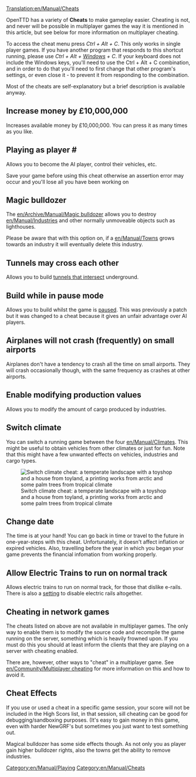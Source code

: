 [[Translation:en/Manual/Cheats]]
{{en/Manual/Navigation}}
<div style="margin-right:150px">{{en/Warning| By using cheats, you betray your fellow competitors. Keep in mind that such a disgrace will be remembered for eternity.}}</div>

<div style="margin-right:150px">{{en/Warning|This means that the use of cheats will be recorded in your saved game.}}</div>

OpenTTD has a variety of '''Cheats''' to make gameplay easier. Cheating is not, and never will be possible in multiplayer games the way it is mentioned in this article, but see below for more information on multiplayer cheating.

To access the cheat menu press ''Ctrl + Alt + C''. This only works in single player games. If you have another program that responds to this shortcut running, please use ''Ctrl + Alt + [http://en.wikipedia.org/wiki/windows_key Windows] + C''. If your keyboard does not include the Windows keys, you'll need to use the Ctrl + Alt + C combination, and in order to do that you'll need to first change that other program's settings, or even close it - to prevent it from responding to the combination.

Most of the cheats are self-explanatory but a brief description is available anyway.

==Increase money by £10,000,000==
Increases available money by £10,000,000. You can press it as many times as you like.

==Playing as player #==
Allows you to become the AI player, control their vehicles, etc.

Save your game before using this cheat otherwise an assertion error may occur and you'll lose all you have been working on

==Magic bulldozer==
The [[en/Archive/Manual/Magic bulldozer]] allows you to destroy [[en/Manual/Industries]] and other normally unmoveable objects such as lighthouses.

Please be aware that with this option on, if a [[en/Manual/Towns]] grows towards an industry it will eventually delete this industry.

==Tunnels may cross each other==
Allows you to build [[en/Archive/Manual/Crossing tunnels|tunnels that intersect]] underground.

==Build while in pause mode==
Allows you to build whilst the game is [[en/Archive/Manual/Settings/Build in pause|paused]]. This was previously a patch but it was changed to a cheat because it gives an unfair advantage over AI players.

==Airplanes will not crash (frequently) on small airports==
Airplanes don't have a tendency to crash all the time on small airports. They will crash occasionally though, with the same frequency as crashes at other airports.

==Enable modifying production values==
Allows you to modify the amount of cargo produced by industries.

==Switch climate==
You can switch a running game between the four [[en/Manual/Climates]]. This might be useful to obtain vehicles from other climates or just for fun. Note that this might have a few unwanted effects on vehicles, industries and cargo types.

[[File:en/Manual/Switch climate.png|center|frame|Switch climate cheat: a temperate landscape with a toyshop and a house from toyland, a printing works from arctic and some palm trees from tropical climate]]


==Change date==
The time is at your hand! You can go back in time or travel to the future in one-year-steps with this cheat. Unfortunately, it doesn't affect inflation or expired vehicles. Also, travelling before the year in which you began your game prevents the financial infomation from working properly.

==Allow Electric Trains to run on normal track==
Allows electric trains to run on normal track, for those that dislike e-rails.  There is also a [[en/Archive/Manual/Settings/Advanced Settings|setting]] to disable electric rails altogether.

==Cheating in network games==
The cheats listed on above are not available in multiplayer games.  The only way to enable them is to modify the source code and recompile the game running on the server, something which is heavily frowned upon.  If you must do this you should at least inform the clients that they are playing on a server with cheating enabled.

There are, however, other ways to "cheat" in a multiplayer game.  See [[en/Community/Multiplayer cheating]] for more information on this and how to avoid it.
==Cheat Effects==
If you use or used a cheat in a specific game session, your score will not be included in the High Scors list, in that session, sill cheating can be good for debugging/sandboxing purposes. (It's easy to gain money in this game, even with harder NewGRF's but sometimes you just want to test something out.

Magical bulldozer has some side effects though. As not only you as player gain higher bulldozer rights, also the towns get the ability to remove industries.

[[Category:en/Manual/Playing]]
[[Category:en/Manual/Cheats]]